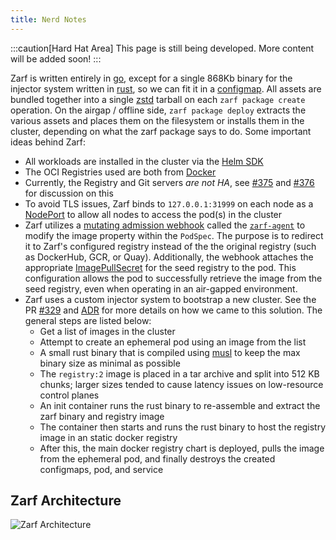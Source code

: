 ```yaml
---
title: Nerd Notes
---
```


:::caution[Hard Hat Area]
This page is still being developed. More content will be added soon!
:::

Zarf is written entirely in [go](https://go.dev/), except for a single 868Kb binary for the injector system written in [rust](https://www.rust-lang.org/), so we can fit it in a [configmap](https://kubernetes.io/docs/concepts/configuration/configmap/). All assets are bundled together into a single [zstd](https://facebook.github.io/zstd/) tarball on each `zarf package create` operation. On the airgap / offline side, `zarf package deploy` extracts the various assets and places them on the filesystem or installs them in the cluster, depending on what the zarf package says to do. Some important ideas behind Zarf:

- All workloads are installed in the cluster via the [Helm SDK](https://helm.sh/docs/topics/advanced/#go-sdk)
- The OCI Registries used are both from [Docker](https://github.com/distribution/distribution)
- Currently, the Registry and Git servers _are not HA_, see [#375](https://github.com/zarf-dev/zarf/issues/375) and [#376](https://github.com/zarf-dev/zarf/issues/376) for discussion on this
- To avoid TLS issues, Zarf binds to `127.0.0.1:31999` on each node as a [NodePort](https://kubernetes.io/docs/concepts/services-networking/service/#type-nodeport) to allow all nodes to access the pod(s) in the cluster
- Zarf utilizes a [mutating admission webhook](https://kubernetes.io/docs/reference/access-authn-authz/admission-controllers/#mutatingadmissionwebhook) called the [`zarf-agent`](https://github.com/zarf-dev/zarf/tree/main/src/internal/agent) to modify the image property within the `PodSpec`. The purpose is to redirect it to Zarf's configured registry instead of the the original registry (such as DockerHub, GCR, or Quay). Additionally, the webhook attaches the appropriate [ImagePullSecret](https://kubernetes.io/docs/concepts/containers/images/#specifying-imagepullsecrets-on-a-pod) for the seed registry to the pod. This configuration allows the pod to successfully retrieve the image from the seed registry, even when operating in an air-gapped environment.
- Zarf uses a custom injector system to bootstrap a new cluster. See the PR [#329](https://github.com/zarf-dev/zarf/pull/329) and [ADR](https://github.com/zarf-dev/zarf/blob/main/adr/0003-image-injection-into-remote-clusters-without-native-support.md) for more details on how we came to this solution.  The general steps are listed below:
  - Get a list of images in the cluster
  - Attempt to create an ephemeral pod using an image from the list
  - A small rust binary that is compiled using [musl](https://www.musl-libc.org/) to keep the max binary size as minimal as possible
  - The `registry:2` image is placed in a tar archive and split into 512 KB chunks; larger sizes tended to cause latency issues on low-resource control planes
  - An init container runs the rust binary to re-assemble and extract the zarf binary and registry image
  - The container then starts and runs the rust binary to host the registry image in an static docker registry
  - After this, the main docker registry chart is deployed, pulls the image from the ephemeral pod, and finally destroys the created configmaps, pod, and service

## Zarf Architecture

![Zarf Architecture](/architecture.drawio.svg)
